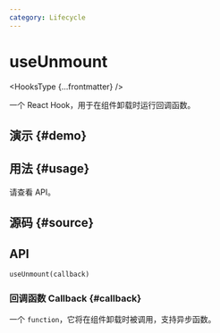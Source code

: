 ```yaml
---
category: Lifecycle
---
```


# useUnmount


<HooksType {...frontmatter} />

一个 React Hook，用于在组件卸载时运行回调函数。

## 演示 \{#demo}


<App />

## 用法 \{#usage}

请查看 API。

## 源码 \{#source}


<Source />

## API

```tsx
useUnmount(callback)
```

### 回调函数 Callback \{#callback}

一个 `function`，它将在组件卸载时被调用，支持异步函数。
